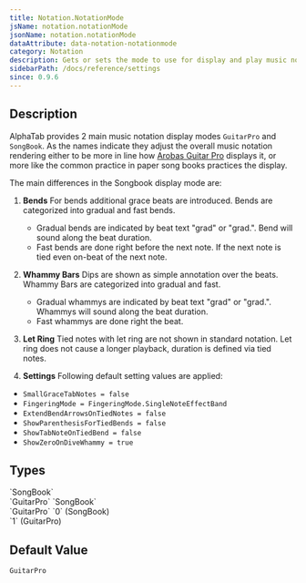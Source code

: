 ```yaml
---
title: Notation.NotationMode
jsName: notation.notationMode
jsonName: notation.notationMode
dataAttribute: data-notation-notationmode
category: Notation
description: Gets or sets the mode to use for display and play music notation elements.
sidebarPath: /docs/reference/settings
since: 0.9.6
---
```



## Description

AlphaTab provides 2 main music notation display modes `GuitarPro` and `SongBook`. 
As the names indicate they adjust the overall music notation rendering either to be more in line how [Arobas Guitar Pro](https://www.guitar-pro.com) displays it,
or more like the common practice in paper song books practices the display.

The main differences in the Songbook display mode are: 

1. **Bends**
For bends additional grace beats are introduced. Bends are categorized into gradual and fast bends.
    * Gradual bends are indicated by beat text "grad" or "grad.". Bend will sound along the beat duration.
    * Fast bends are done right before the next note. If the next note is tied even on-beat of the next note.
2.  **Whammy Bars**
Dips are shown as simple annotation over the beats. Whammy Bars are categorized into gradual and fast. 
    * Gradual whammys are indicated by beat text "grad" or "grad.". Whammys will sound along the beat duration.
    * Fast whammys are done right the beat. 

3. **Let Ring**
Tied notes with let ring are not shown in standard notation. Let ring does not cause a longer playback, duration is defined via tied notes. 
            
4. **Settings**
Following default setting values are applied:
* `SmallGraceTabNotes = false`
* `FingeringMode = FingeringMode.SingleNoteEffectBand`
* `ExtendBendArrowsOnTiedNotes = false`
* `ShowParenthesisForTiedBends = false`
* `ShowTabNoteOnTiedBend = false`
* `ShowZeroOnDiveWhammy = true`

<PropertyDescription metadata={metadata} />

## Types

<TypeTable>
    <TypeRow name="AlphaTab.DisplayMode" type="net">
        `SongBook`<br />
        `GuitarPro`
    </TypeRow>
    <TypeRow name="string" type="json-html">
        `SongBook`<br />
        `GuitarPro`
    </TypeRow>
    <TypeRow name="int" type="js-html">
        `0` (SongBook)<br />
        `1` (GuitarPro)
    </TypeRow>
</TypeTable>

## Default Value

`GuitarPro`